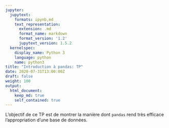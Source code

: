 ```yaml
---
jupyter:
  jupytext:
    formats: ipynb,md
    text_representation:
      extension: .md
      format_name: markdown
      format_version: '1.2'
      jupytext_version: 1.5.2
  kernelspec:
    display_name: Python 3
    language: python
    name: python3
title: "Introduction à pandas: TP"
date: 2020-07-31T13:00:00Z
draft: false
weight: 100
output: 
  html_document:
    keep_md: true
    self_contained: true
---
```


L'objectif de ce TP est de montrer la manière dont `pandas` rend très
efficace l'appropriation d'une base de données. 